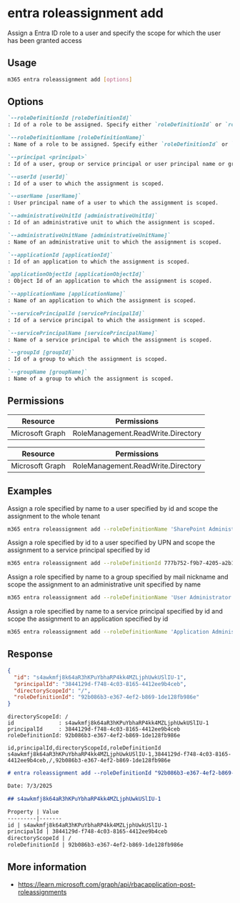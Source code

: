 
# entra roleassignment add

Assign a Entra ID role to a user and specify the scope for which the user has been granted access

## Usage

```sh
m365 entra roleassignment add [options]
```

## Options

```md definition-list
`--roleDefinitionId [roleDefinitionId]`
: Id of a role to be assigned. Specify either `roleDefinitionId` or `roleDefinitionName`, but not both.

`--roleDefinitionName [roleDefinitionName]`
: Name of a role to be assigned. Specify either `roleDefinitionId` or `roleDefinitionName`, but not both.

`--principal <principal>`
: Id of a user, group or service principal or user principal name or group mail nickname to which the assignment is granted.

`--userId [userId]`
: Id of a user to which the assignment is scoped.

`--userName [userName]`
: User principal name of a user to which the assignment is scoped.

`--administrativeUnitId [administrativeUnitId]`
: Id of an administrative unit to which the assignment is scoped.

`--administrativeUnitName [administrativeUnitName]`
: Name of an administrative unit to which the assignment is scoped.

`--applicationId [applicationId]`
: Id of an application to which the assignment is scoped.

`applicationObjectId [applicationObjectId]`
: Object Id of an application to which the assignment is scoped.

`--applicationName [applicationName]`
: Name of an application to which the assignment is scoped.

`--servicePrincipalId [servicePrincipalId]`
: Id of a service principal to which the assignment is scoped.

`--servicePrincipalName [servicePrincipalName]`
: Name of a service principal to which the assignment is scoped.

`--groupId [groupId]`
: Id of a group to which the assignment is scoped.

`--groupName [groupName]`
: Name of a group to which the assignment is scoped.
```

<Global />

## Permissions

<Tabs>
  <TabItem value="Delegated">

  | Resource        | Permissions                        |
  |-----------------|------------------------------------|
  | Microsoft Graph | RoleManagement.ReadWrite.Directory |

  </TabItem>
  <TabItem value="Application">

  | Resource        | Permissions                        |
  |-----------------|------------------------------------|
  | Microsoft Graph | RoleManagement.ReadWrite.Directory |

  </TabItem>
</Tabs>

## Examples

Assign a role specified by name to a user specified by id and scope the assignment to the whole tenant

```sh
m365 entra roleassignment add --roleDefinitionName 'SharePoint Administrator' --principal 7a2ca997-9461-402e-9882-58088a370889
```

Assign a role specified by id to a user specified by UPN and scope the assignment to a service principal specified by id

```sh
m365 entra roleassignment add --roleDefinitionId 777b752-f9b7-4205-a2b1-5db0d6a0ccfc --principal john.doe@contoso.com --servicePrincipalId a4738dd8-fc0f-4646-87fb-47539f5c651b
```

Assign a role specified by name to a group specified by mail nickname and scope the assignment to an administrative unit specified by name

```sh
m365 entra roleassignment add --roleDefinitionName 'User Administrator' --principal 'contoso-group' --administrativeUnitName 'Marketing'
```

Assign a role specified by name to a service principal specified by id and scope the assignment to an application specified by id

```sh
m365 entra roleassignment add --roleDefinitionName 'Application Administrator' --principal ab2ca997-9461-402e-9882-58088a370889 --applicationId 47539fd8-fc0f-4646-87fb-a4738d5c651b
```

## Response

<Tabs>
  <TabItem value="JSON">

  ```json
  {
    "id": "s4awkmfj8k64aR3hKPuYbhaRP4kk4MZLjphUwkUSlIU-1",
    "principalId": "3844129d-f748-4c03-8165-4412ee9b4ceb",
    "directoryScopeId": "/",
    "roleDefinitionId": "92b086b3-e367-4ef2-b869-1de128fb986e"
  }
  ```

  </TabItem>
  <TabItem value="Text">

  ```text
  directoryScopeId: /
  id              : s4awkmfj8k64aR3hKPuYbhaRP4kk4MZLjphUwkUSlIU-1
  principalId     : 3844129d-f748-4c03-8165-4412ee9b4ceb
  roleDefinitionId: 92b086b3-e367-4ef2-b869-1de128fb986e
  ```

  </TabItem>
  <TabItem value="CSV">

  ```csv
  id,principalId,directoryScopeId,roleDefinitionId
  s4awkmfj8k64aR3hKPuYbhaRP4kk4MZLjphUwkUSlIU-1,3844129d-f748-4c03-8165-4412ee9b4ceb,/,92b086b3-e367-4ef2-b869-1de128fb986e
  ```

  </TabItem>
  <TabItem value="Markdown">

  ```md
  # entra roleassignment add --roleDefinitionId "92b086b3-e367-4ef2-b869-1de128fb986e" --principal "3844129d-f748-4c03-8165-4412ee9b4ceb"

  Date: 7/3/2025

  ## s4awkmfj8k64aR3hKPuYbhaRP4kk4MZLjphUwkUSlIU-1

  Property | Value
  ---------|-------
  id | s4awkmfj8k64aR3hKPuYbhaRP4kk4MZLjphUwkUSlIU-1
  principalId | 3844129d-f748-4c03-8165-4412ee9b4ceb
  directoryScopeId | /
  roleDefinitionId | 92b086b3-e367-4ef2-b869-1de128fb986e
  ```

  </TabItem>
</Tabs>

## More information

- https://learn.microsoft.com/graph/api/rbacapplication-post-roleassignments
